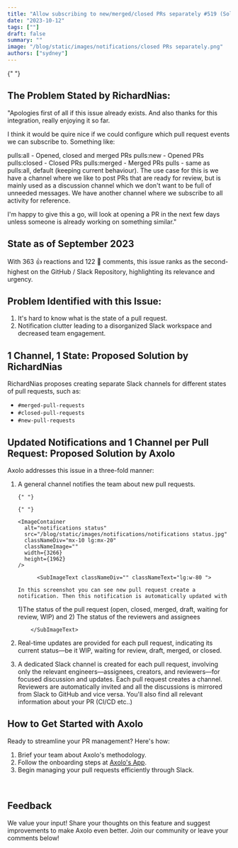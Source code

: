 ```yaml
---
title: "Allow subscribing to new/merged/closed PRs separately #519 (Solved)"
date: "2023-10-12"
tags: [""]
draft: false
summary: ""
image: "/blog/static/images/notifications/closed PRs separately.png"
authors: ["sydney"]
---
```


<TOCInline toc={props.toc} toHeading={2} asDisclosure />

<ImageContainer
  alt="closed PRs separately"
  src="/blog/static/images/notifications/closed PRs separately.png"
  classNameDiv="mx-10 lg:mx-20"
  classNameImage=""
  width={3174}
  height={1680}
/>{" "}

## The Problem Stated by RichardNias:

"Apologies first of all if this issue already exists. And also thanks for this integration, really enjoying it so far.

I think it would be quire nice if we could configure which pull request events we can subscribe to. Something like:

pulls:all - Opened, closed and merged PRs
pulls:new - Opened PRs
pulls:closed - Closed PRs
pulls:merged - Merged PRs
pulls - same as pulls:all, default (keeping current behaviour).
The use case for this is we have a channel where we like to post PRs that are ready for review, but is mainly used as a discussion channel which we don't want to be full of unneeded messages. We have another channel where we subscribe to all activity for reference.

I'm happy to give this a go, will look at opening a PR in the next few days unless someone is already working on something similar."

## State as of September 2023

With 363 👍 reactions and 122 💬 comments, this issue ranks as the second-highest on the GitHub / Slack Repository, highlighting its relevance and urgency.

## Problem Identified with this Issue:

1. It's hard to know what is the state of a pull request.
2. Notification clutter leading to a disorganized Slack workspace and decreased team engagement.

## 1 Channel, 1 State: Proposed Solution by RichardNias

RichardNias proposes creating separate Slack channels for different states of pull requests, such as:

- `#merged-pull-requests`
- `#closed-pull-requests`
- `#new-pull-requests`

## Updated Notifications and 1 Channel per Pull Request: Proposed Solution by Axolo

Axolo addresses this issue in a three-fold manner:

1.  A general channel notifies the team about new pull requests.

        {" "}

        {" "}

        <ImageContainer
          alt="notifications status"
          src="/blog/static/images/notifications/notifications status.jpg"
          classNameDiv="mx-10 lg:mx-20"
          classNameImage=""
          width={3266}
          height={1962}
        />

              <SubImageText classNameDiv="" classNameText="lg:w-80 ">

        In this screenshot you can see new pull request create a notification. Then this notification is automatically updated with

    1)The status of the pull request (open, closed, merged, draft, waiting for review, WIP) and 2) The
    status of the reviewers and assignees

            </SubImageText>

1.  Real-time updates are provided for each pull request, indicating its current status—be it WIP, waiting for review, draft, merged, or closed.
1.  A dedicated Slack channel is created for each pull request, involving only the relevant engineers—assignees, creators, and reviewers—for focused discussion and updates.
    <ImageContainer
      alt="1 channel 1 pr"
      src="/blog/static/images/notifications/1 channel 1 pr.jpg"
      classNameDiv="mx-10 lg:mx-20"
      classNameImage=""
      width={2936}
      height={2112}
    />
    <SubImageText classNameDiv="" classNameText="lg:w-80 ">
      Each pull request creates a channel. Reviewers are automatically invited and all the
      discussions is mirrored from Slack to GitHub and vice versa. You'll also find all relevant
      information about your PR (CI/CD etc..)
    </SubImageText>

## How to Get Started with Axolo

Ready to streamline your PR management? Here's how:

1. Brief your team about Axolo's methodology.
2. Follow the onboarding steps at [Axolo's App](https://app.axolo.co).
3. Begin managing your pull requests efficiently through Slack.

<CTABanner type="try" />
<br />
<UserReview />

## Feedback

We value your input! Share your thoughts on this feature and suggest improvements to make Axolo even better. Join our community or leave your comments below!
